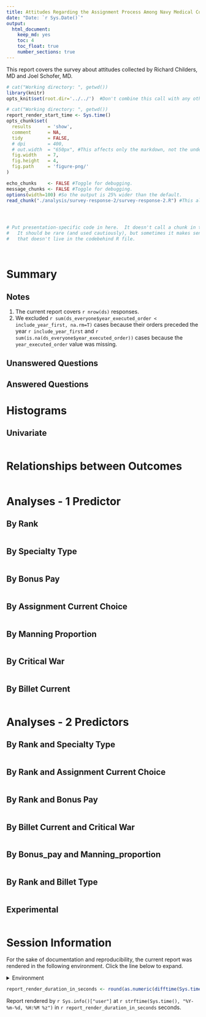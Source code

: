 ```yaml
---
title: Attitudes Regarding the Assignment Process Among Navy Medical Corps Officers
date: "Date: `r Sys.Date()`"
output:
  html_document:
    keep_md: yes
    toc: 4
    toc_float: true
    number_sections: true
---
```


This report covers the survey about attitudes collected by Richard Childers, MD and Joel Schofer, MD.

<!--  Set the working directory to the repository's base directory; this assumes the report is nested inside of two directories.-->
```r
# cat("Working directory: ", getwd())
library(knitr)
opts_knit$set(root.dir='../../')  #Don't combine this call with any other chunk -especially one that uses file paths.
```

<!-- Set the report-wide options, and point to the external code file. -->
```r
# cat("Working directory: ", getwd())
report_render_start_time <- Sys.time()
opts_chunk$set(
  results      = 'show', 
  comment      = NA, 
  tidy         = FALSE,
  # dpi        = 400,
  # out.width  = "650px", #This affects only the markdown, not the underlying png file.  The height will be scaled appropriately.
  fig.width    = 7, 
  fig.height   = 4, 
  fig.path     = 'figure-png/'
)

echo_chunks    <- FALSE #Toggle for debugging.
message_chunks <- FALSE #Toggle for debugging.
options(width=100) #So the output is 25% wider than the default.
read_chunk("./analysis/survey-response-2/survey-response-2.R") #This allows knitr to call chunks tagged in the underlying *.R file.
```

<!-- Load 'sourced' R files.  Suppress the output when loading sources. --> 
```r
```

<!-- Load packages, or at least verify they're available on the local machine.  Suppress the output when loading packages. --> 
```r
```

<!-- Load any global functions and variables declared in the R file.  Suppress the output. --> 
```r
```

<!-- Declare any global functions specific to a Rmd output.  Suppress the output. --> 
```r
# Put presentation-specific code in here.  It doesn't call a chunk in the codebehind file.
#   It should be rare (and used cautiously), but sometimes it makes sense to include code in Rmd 
#   that doesn't live in the codebehind R file.
```

<!-- Load the datasets.   -->
```r
```

<!-- Tweak the datasets.   -->
```r
```

Summary {.tabset .tabset-fade .tabset-pills}
============================================

Notes 
-----------------------------------

1. The current report covers `r nrow(ds)` responses.
1. We excluded `r sum(ds_everyone$year_executed_order < include_year_first, na.rm=T)` cases because their orders preceded the year `r include_year_first` and `r sum(is.na(ds_everyone$year_executed_order))` cases because the `year_executed_order` value was missing.

Unanswered Questions
-----------------------------------

Answered Questions
-----------------------------------

Histograms
============================================

Univariate
-----------------------------------
```r
```

Relationships between Outcomes
============================================
```r
```


Analyses - 1 Predictor
============================================

By Rank
-----------------------------------
```r
```

By Specialty Type
-----------------------------------
```r
```

By Bonus Pay
-----------------------------------
```r
```

By Assignment Current Choice
-----------------------------------
```r
```


By Manning Proportion
-----------------------------------
```r
```

By Critical War
-----------------------------------
```r
```

By Billet Current
-----------------------------------
```r
```


Analyses - 2 Predictors
============================================


By Rank and Specialty Type
-----------------------------------
```r
```

By Rank and Assignment Current Choice
-----------------------------------
```r
```

By Rank and Bonus Pay
-----------------------------------
```r
```

By Billet Current and Critical War
-----------------------------------
```r
```

By Bonus_pay and Manning_proportion
-----------------------------------
```r
```

By Rank and Billet Type
-----------------------------------
```r
```


Experimental
-----------------------------------
```r
```


Session Information
============================================

For the sake of documentation and reproducibility, the current report was rendered in the following environment.  Click the line below to expand.

<details>
  <summary>Environment <span class="glyphicon glyphicon-plus-sign"></span></summary>
```r
if( requireNamespace("devtools", quietly = TRUE) ) {
  devtools::session_info()
} else {
  sessionInfo()
} 
```
</details>

```r
report_render_duration_in_seconds <- round(as.numeric(difftime(Sys.time(), report_render_start_time, units="secs")))
```

Report rendered by `r Sys.info()["user"]` at `r strftime(Sys.time(), "%Y-%m-%d, %H:%M %z")` in `r report_render_duration_in_seconds` seconds.
